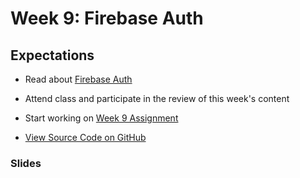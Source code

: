 # Week 9: Firebase Auth

## Expectations

- Read about [Firebase Auth](/week-9/firebase-auth)
- Attend class and participate in the review of this week's content
- Start working on [Week 9 Assignment](/week-9/assignment)

- [View Source Code on GitHub ](https://github.com/warsylewicz/webdev2-demos/tree/55584086d3689878d4fdac66abb11a2c88c5e4fa/app/week-9)

### Slides


<Slideshow file="/week-9/slides" />
